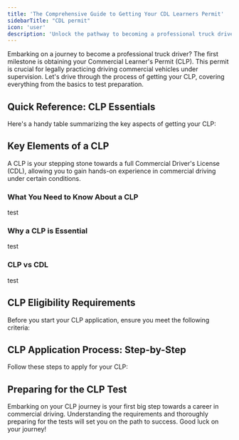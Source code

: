 ```yaml
---
title: 'The Comprehensive Guide to Getting Your CDL Learners Permit'
sidebarTitle: "CDL permit"
icon: 'user'
description: 'Unlock the pathway to becoming a professional truck driver with our ultimate guide on obtaining a Commercial Learners Permit.'
---
```


Embarking on a journey to become a professional truck driver? The first milestone is obtaining your Commercial Learner's Permit (CLP). This permit is crucial for legally practicing driving commercial vehicles under supervision. Let's drive through the process of getting your CLP, covering everything from the basics to test preparation.

## Quick Reference: CLP Essentials

Here's a handy table summarizing the key aspects of getting your CLP:

## Key Elements of a CLP

A CLP is your stepping stone towards a full Commercial Driver's License (CDL), allowing you to gain hands-on experience in commercial driving under certain conditions.

### What You Need to Know About a CLP

test

### Why a CLP is Essential

test

### CLP vs CDL
test

## CLP Eligibility Requirements

Before you start your CLP application, ensure you meet the following criteria:

## CLP Application Process: Step-by-Step

Follow these steps to apply for your CLP:

## Preparing for the CLP Test

Embarking on your CLP journey is your first big step towards a career in commercial driving. Understanding the requirements and thoroughly preparing for the tests will set you on the path to success. Good luck on your journey!
